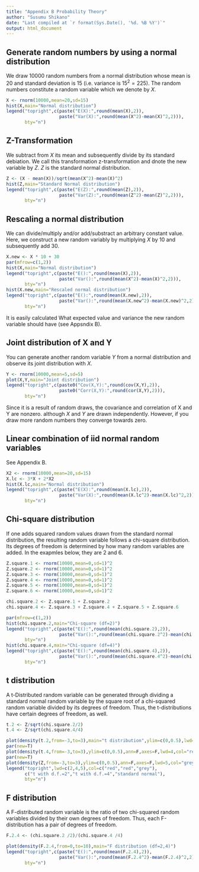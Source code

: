 ```yaml
---
title: "Appendix B Probability Theory"
author: "Susumu Shikano"
date: "Last compiled at `r format(Sys.Date(), '%d. %B %Y')`"
output: html_document
---
```


## Generate random numbers by using a normal distribution

We draw 10000 random numbers from a normal distribution whose mean is 20 and standard deviation is 15 (i.e. variance is $15^2 = 225$). The random numbers constitute a random variable which we denote by $X$.

```r
X <- rnorm(10000,mean=20,sd=15)
hist(X,main="Normal distribution")
legend("topright",c(paste("E(X):",round(mean(X),2)),
                    paste("Var(X):",round(mean(X^2)-mean(X)^2,2))),
       bty="n")
```


## Z-Transformation

We subtract from $X$ its mean and subsequently divide by its standard debiation. We call this transformation z-transformation and dnote the new variable by $Z$. $Z$ is the standard normal distribution.  

```r
Z <- (X - mean(X))/sqrt(mean(X^2)-mean(X)^2)
hist(Z,main="Standard Normal distribution")
legend("topright",c(paste("E(Z):",round(mean(Z),2)),
                    paste("Var(Z):",round(mean(Z^2)-mean(Z)^2,2))),
       bty="n")
```

## Rescaling a normal distribution

We can divide/multiply and/or add/substract an arbitrary constant value. Here, we construct a new random variably by multiplying $X$ by 10 and subsequently add 30.


```r
X.new <- X * 10 + 30
par(mfrow=c(1,2))
hist(X,main="Normal distribution")
legend("topright",c(paste("E():",round(mean(X),2)),
                    paste("Var():",round(mean(X^2)-mean(X)^2,2))),
       bty="n")
hist(X.new,main="Rescaled normal distribution")
legend("topright",c(paste("E():",round(mean(X.new),2)),
                    paste("Var():",round(mean(X.new^2)-mean(X.new)^2,2))),
       bty="n")

```

It is easily calculated What expected value and variance the new random variable should have (see Appsndix B).


## Joint distribution of X and Y

You can generate another random variable $Y$ from a normal distribution and observe its joint distribution with $X$.

```r
Y <- rnorm(10000,mean=5,sd=5)
plot(X,Y,main="Joint distribution")
legend("topright",c(paste0("Cov(X,Y):",round(cov(X,Y),2)),
                    paste0("Corr(X,Y):",round(cor(X,Y),2))),
       bty="n")
```

Since it is a result of random draws, the covariance and correlation of X and Y are nonzero. although $X$ and $Y$ are drawn independently. However, if you draw more random numbers they converge towards zero. 



## Linear combination of iid normal random variables

See Appendix B.

```r
X2 <- rnorm(10000,mean=20,sd=15)
X.lc <- 3*X + 2*X2
hist(X.lc,main="Normal distribution")
legend("topright",c(paste("E(X):",round(mean(X.lc),2)),
                    paste("Var(X):",round(mean(X.lc^2)-mean(X.lc)^2,2))),
       bty="n")

```

## Chi-square distribution

If one adds squared random values drawn from the standard normal distribution, the resulting random variable follows a chi-square distribution. Its degrees of freedom is determined by how many random variables are added. In the exapmles below, they are 2 and 6.

```r
Z.square.1 <- rnorm(10000,mean=0,sd=1)^2
Z.square.2 <- rnorm(10000,mean=0,sd=1)^2
Z.square.3 <- rnorm(10000,mean=0,sd=1)^2
Z.square.4 <- rnorm(10000,mean=0,sd=1)^2
Z.square.5 <- rnorm(10000,mean=0,sd=1)^2
Z.square.6 <- rnorm(10000,mean=0,sd=1)^2

chi.square.2 <- Z.square.1 + Z.square.2
chi.square.4 <- Z.square.3 + Z.square.4 + Z.square.5 + Z.square.6

par(mfrow=c(1,2))
hist(chi.square.2,main="Chi-square (df=2)")
legend("topright",c(paste("E():",round(mean(chi.square.2),2)),
                    paste("Var():",round(mean(chi.square.2^2)-mean(chi.square.2)^2,2))),
       bty="n")
hist(chi.square.4,main="Chi-square (df=4)")
legend("topright",c(paste("E():",round(mean(chi.square.4),2)),
                    paste("Var():",round(mean(chi.square.4^2)-mean(chi.square.4)^2,2))),
       bty="n")


```


## t distribution

A t-Distributed random variable can be generated through dividing a standard normal random variable by the square root of a chi-squared random variable divided by its degrees of freedom. Thus, the t-distributions have certain degrees of freedom, as well.


```r

t.2 <- Z/sqrt(chi.square.2/2)
t.4 <- Z/sqrt(chi.square.4/4)

plot(density(t.2,from=-3,to=3),main="t distribution",ylim=c(0,0.5),lwd=2,col="red")
par(new=T)
plot(density(t.4,from=-3,to=3),ylim=c(0,0.5),ann=F,axes=F,lwd=4,col="red")
par(new=T)
plot(density(Z,from=-3,to=3),ylim=c(0,0.5),ann=F,axes=F,lwd=5,col="grey")
legend("topright",lwd=c(2,4,5),col=c("red","red","grey"),
       c("t with d.f.=2","t with d.f.=4","standard normal"),
       bty="n")

```


## F distribution

A F-distributed random variable is the ratio of two chi-squared random variables divided by their own degrees of freedom. Thus, each F-distribution has a pair of degrees of freedom. 


```r

F.2.4 <- (chi.square.2 /2)/(chi.square.4 /4)

plot(density(F.2.4,from=0,to=10),main="F distribution (df=2,4)")
legend("topright",c(paste("E():",round(mean(F.2.4),2)),
                    paste("Var():",round(mean(F.2.4^2)-mean(F.2.4)^2,2))),
       bty="n")


```
